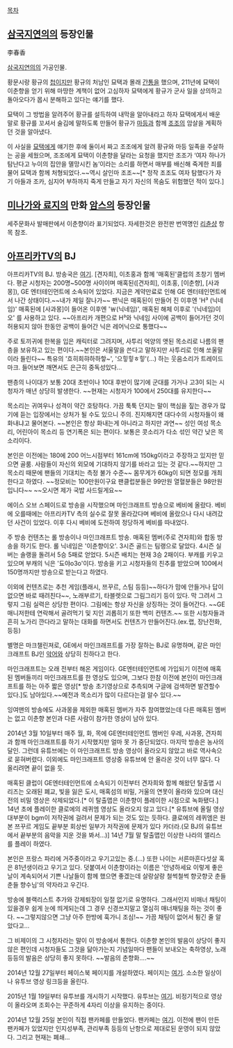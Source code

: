[[목차]]

== [[삼국지연의]]의 등장인물 ==
李春香

[[삼국지연의]]의 가공인물.

황문시랑 황규의 [[첩]]이지만 황규의 처남인 묘택과 몰래 [[간통]]을 했으며, 211년에 묘택이 이춘향을 얻기 위해 마땅한 계책이 없어 고심하자 묘택에게 황규가 군사 일을 상의하고 돌아오다가 몹시 분해하고 있다는 얘기를 했다.

묘택이 그 방법을 알려주어 황규를 설득하여 내막을 알아내라고 하자 묘택에게서 배운 말로 황규를 꼬셔서 술김에 말하도록 만들어 황규가 [[마등]]과 함께 [[조조]]의 암살을 계획하던 것을 알아냈다.

이 사실을 [[묘택]]에게 얘기한 후에 둘이서 짜고 조조에게 알려 황규와 마등 일족을 주살하는 공을 세웠으며, 조조에게 묘택이 이춘향을 달라는 요청을 했지만 조조가 ‘여자 하나가 탐난다고 누이의 집안을 멸망시킨 놈’이라는 소리를 하면서 매부를 배신해 죽게한 죄를 물어 묘택과 함께 처형되었다.~~역시 살인마 조조~~[* 정작 조조도 여자 탐했다가 자기 아들과 조카, 심지어 부하까지 죽게 만들고 자기 자신의 목숨도 위험했던 적이 있다.]

== [[미나가와 료지]]의 만화 [[암스]]의 등장인물 ==
세주문화사 발매판에서 이춘향이라 표기되었다. 자세한것은 완전판 번역명인 [[리츈샹]] 항목 참조.

== [[아프리카TV]]의 BJ ==
아프리카TV의 BJ. 방송국은 [http://www.afreeca.com/jalanda 여기]. [견자희], 이초홍과 함께 '매혹된'클럽의 초창기 멤버다. 평균 시청자는 200명~500명 사이이며 매혹된([견자희], 이초홍, [이춘향], [사과몽]), GE 엔터테인먼트에 소속되어 있었다. 지금은 계약만료로 인해 GE 엔터테인먼트에서 나간 상태이다.~~내가 제일 잘나가~~ 팬닉은 매혹된이 만들어 진 이후엔 'H³ (닉네임)' 매혹된에 [사과몽]이 들어온 이후엔 '￦(닉네임)', 매혹된 해체 이후로 '(닉네임)이오' 를 사용하고 있다. ~~아프리카 개편으로 H³와 닉네임 사이에 공백이 들어가던 것이 허용되지 않아 한동안 공백이 들어간 닉은 레어닉으로 통했다~~

주로 토끼귀에 한복을 입은 캐릭터로 그려지며, 사투리 억양의 앳된 목소리로 나름의 팬층을 보유하고 있는 편이다.~~본인은 서울말을 쓴다고 말하지만 사투리로 인해 쏘울말이라 들린다~~ 특유의 '흐히희햐하하핳~', '으힣힣ㅎ힣'(...) 하는 웃음소리가 트레이드 마크. 들어보면 깨면서도 은근히 중독성있다...

팬층의 나이대가 보통 20대 초반이나 10대 후반이 많기에 군대를 가거나 고3이 되는 시청자가 매년 상당히 발생한다. ~~현재는 시청자가 100에서 250대를 유지한다~~

목소리는 귀여우나 성격이 약간 호탕하다. 가끔 툭툭 던지는 말이 핵심을 짚는 경우가 많기에 듣는 입장에서는 상처가 될 수도 있으니 주의. 진지해지면 대다수의 시청자들이 왜 화내냐고 물어본다. ~~본인은 항상 화내는게 아니라고 하지만 과연~~ 성인 여성 목소리, 어린아이 목소리 등 연기폭은 되는 편이다. 보통은 콧소리가 다소 섞인 약간 낮은 목소리이다.

본인은 이전에는 180에 200 어느시점부터 161cm에 150kg이라고 주장하고 있지만 믿으면 골룸. 사람들이 자신의 외모에 기대하지 않기를 바라고 있는 것 같다.~~하지만 그 목소리 때문에 팬들의 기대치는 측정 불가 수준~~ 몸무게가 60kg이 되면 정모를 개최한다고 하였다. ~~정모비는 100만원이구요 팬클럽분들은 99만원 열혈분들은 98만원입니다~~ ~~오시면 제가 국밥 사드릴게요~~

에이스 오브 스페이드로 방송을 시작했으며 마인크래프트 방송으로 베비에 올랐다. 베비에 오를때에는 아프리카TV 측의 실수로 잘못 올라갔다며 베비에 올랐으나 다시 내려갔던 사건이 있었다. 이후 다시 베비에 도전하여 정당하게 베비를 따내었다.

주 방송 컨텐츠는 롤 방송이나 마인크래프트 방송. 매혹된 멤버(주로 견자희)와 합동 방송을 하기도 한다. 롤 닉네임은 '이춘향이오'. 3시즌 골드는 팀랭으로 달았다. 4시즌 실버는 솔랭을 돌려서 5승 5패로 얻었다. 5시즌 배치는 현재 3승 2패이다. 부캐를 키우고 있으며 부캐의 닉은 '됴야o3o'이다. 방송을 키고 시청자들의 친추를 받았으며 100에서 150명까지만 방송으로 받는다고 하였다.

이외에 컨텐츠로는 추천 게임(플래시, 쯔꾸르, 스팀 등등)~~하다가 맘에 안들거나 답이 없으면 바로 때려친다~~, 노래부르기, 타블렛으로 그림그리기 등이 있다. 막 그려서 그렇지 그림 실력은 상당한 편이다. 그림에는 항상 자신을 상징하는 것이 들어간다. ~~GE 매니저한테 연락해서 골려먹기 및 지인 괴롭히기 또한 백미 컨텐츠.~~ 또한 시청자들과 흔히 노가리 깐다라고 말하는 대화를 하면서도 컨텐츠가 만들어진다.(ex.랩, 장난전화, 등등)

별명은 마크챌린져로, GE에서 마인크래프트를 가장 잘하는 BJ로 유명하며, 같은 마인크래프트 BJ인 [[악어(BJ)|악어]]와 상당히 친하다고 한다.

마인크래프트는 오래 전부터 해온 게임이다. GE엔터테인먼트에 가입되기 이전에 매혹된 멤버들끼리 마인크래프트를 한 영상도 있으며, 그보다 한참 이전에 본인이 마인크래프트를 하는 아주 짧은 영상[* 방송 초기영상으로 추측되며 구글에 검색하면 발견할수 있다.]도 남아있다.~~예전과 목소리가 많이 다르다는걸 알수 있다.~~ 

잉여맨의 방송에도 사과몽을 제외한 매혹된 멤버가 자주 참여했었는데 다른 매혹된 멤버는 없고 이춘향 본인과 다른 사람이 참가한 영상이 남아 있다.

2014년 3월 10일부터 매주 월, 화, 목에 GE엔터테인먼트 멤버인 우레, 사과몽, 견자희과 함깨 마인크래프트를 하기 시작했지만 얼마 못 가 중단되었다. 마지막 방송은 농사의 달인. 그런데 유튜브에는 이 마인크래프트 방송 영상이 올라오지 않았고 바로 역사속으로 묻혀버렸다. 이외에도 마인크래프트 영상중 유튜브에 안 올라온 것이 너무 많다. 다 올리려면 끝이 없을 듯.

매혹된 클럽이 GE엔터테인먼트에 소속되기 이전부터 견자희와 함께 해왔던 탈출맵 시리즈는 오래된 폐교, 빛을 잃은 도시, 매혹섬의 비밀, 거울의 연못이 올라와 있으며 대신전의 비밀 영상은 삭제되었다.[* 이 탈출맵은 이춘향이 플레이한 시점으로 녹화됐다.] 14년 초에 플레이한 클로에의 레퀴엠 영상도 올라오지 않고 있다.[* 유튜브에 올릴 영상 대부분이 bgm이 저작권에 걸려서 문제가 되는 것도 있는 듯하다. 클로에의 레퀴엠은 원본 쯔꾸르 게임도 끝부분 회상씬 일부가 저작권에 문제가 있다 카더라.(모 BJ의 유튜브에서 끝부분의 음악을 지운 것을 봐서...)] 14년 7월 말 탈출맵인 이상한 나라의 앨리스를 플레이 하였다.

본인은 프랑스 파리에 거주중이라고 우기고있는 중.(...) 또한 나이는 서른마흔다섯살 혹은 81년생이라고 우기고 있다. 덧붙여서 이춘향이라는 이름은 '안녕하세요 이렇게 좋은날이 계속되어서 기쁜 나날들이 함께 했으면 좋겠는데 살랑살랑 철썩철썩 향긋향긋 춘들춘들 향수님'의 약자라고 우긴다.

방송에 블랙리스트 추가와 강제퇴장이 일절 없기로 유명하다. 그래서인지 비매너 채팅이 있을경우 쉽게 눈에 띄게되는데 그 경우 신경쓰지말고 열심히 매너채팅을 하는 것이 좋다. ~~그렇지않으면 그냥 아주 한방에 훅가니 조심!~~ 가끔 채팅이 없어서 튕긴 줄 알았다고...

그 비제이의 그 시청자라는 말이 이 방송에서 통한다. 이춘향 본인의 발음이 상당이 좋지 않은 편인데 시청자들도 그것을 닮아가는지 기념일마다 팬들이 보내오는 축하영상, 노래 등등의 발음은 상당히 좋지 못하다. ~~발음의 춘향화....~~

2014년 12월 27일부터 페이스북 페이지를 개설하였다. 페이지는 [https://www.facebook.com/Leechunhyang25 여기]. 소소한 일상이나 유투브 영상 링크등을 올린다.

2015년 1월 19일부터 유투브를 개시하기 시작했다. 유투브는 [https://www.youtube.com/channel/UCH-5Xjx6MuEySkb-lAdIEeg 여기]. 비정기적으로 영상이 올라오며 조회수는 꾸준하게 4자리 이상을 유지하는 중이다.

2014년 12월 25일 본인이 직접 팬카페를 만들었다. 팬카페는 [http://wwww.cafe.naver.com/jalandachun.cafe 여기]. 이전에 팬이 만든 팬카페가 있었지만 인지성부족, 관리부족 등등의 난항으로 제대로된 운영이 되지 않았다. 그리고 현재는 폐쇄... 
